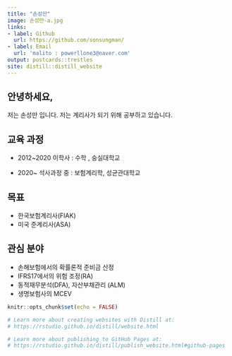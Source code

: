 ```yaml
---
title: "손성만"
image: 손성만-a.jpg
links:
- label: Github
  url: https://github.com/sonsungman/
- label: Email
  url: 'malito : powerllone3@naver.com'
output: postcards::trestles
site: distill::distill_website
---
```


## 안녕하세요,
 저는 손성만 입니다. 저는 계리사가 되기 위해 공부하고 있습니다.
 
## 교육 과정

 - 2012~2020 이학사 : 수학 , 숭실대학교
 
 - 2020~ 석사과정 중 : 보험계리학, 성균관대학교
 
## 목표

 - 한국보험계리사(FIAK)
 - 미국 준계리사(ASA)
 
## 관심 분야

 - 손해보험에서의 확률론적 준비금 산정
 - IFRS17에서의 위험 조정(RA)
 - 동적재무분석(DFA), 자산부채관리 (ALM)
 - 생명보험사의 MCEV

```r
knitr::opts_chunk$set(echo = FALSE)

# Learn more about creating websites with Distill at:
# https://rstudio.github.io/distill/website.html

# Learn more about publishing to GitHub Pages at:
# https://rstudio.github.io/distill/publish_website.html#github-pages

```
